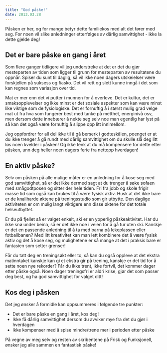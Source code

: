 ```yaml
---
title: "God påske!"
date: 2013.03.28
---
```


Påsken er her, og for mange betyr dette familiekos med alt det fører med seg. For noen vil slike anledninger etterfølges av dårlig samvittighet - ikke la dette gjelde deg!

## Det er bare påske en gang i året

Som flere ganger tidligere vil jeg understreke at det er det du gjør mesteparten av tiden som ligger til grunn for mesteparten av resultatene du oppnår. Spiser du sunt til daglig, så vil ikke noen dagers utskeielser være forskjellen på suksess og fiasko. Det vil rett og slett kunne inngå i det som kan regnes som variasjon over tid.

Mat er mer enn det vi putter i munnen for å overleve. Det er kultur, det er smaksopplevelser og ikke minst er det sosiale aspekter som kan være minst like viktige som de fysiologiske. Det er fornuftig å i størst mulig grad velge mat ut fra hva som fungerer best med tanke på metthet, energinivå osv, men dersom dette innebærer å nekte seg selv noe man egentlig har lyst på så kan det også være fornuftig å slippe opp litt innimellom.

Jeg oppfordrer for all del ikke til å gå berserk i godteskålen, poenget er at du ikke trenger å gå rundt med dårlig samvittighet om du skulle slå deg litt løs noen kvelder i påsken! Og ikke tenk at du må kompensere for dette etter påsken, unn deg heller noen dagers ferie fra nettopp hverdagen!

## En aktiv påske?

Selv om påsken på alle mulige måter er en anledning for å kose seg med god samvittighet, så er det ikke dermed sagt at du trenger å søke sofaen med smågodtposen og sitter der hele tiden. Fri fra jobb og skole frigir masse tid som også kan brukes til å være fysisk aktiv. Husk at det ikke bare er de knallharde øktene på treningsstudio som gir utbytte. Den daglige aktiviteten er om mulig langt viktigere enn disse øktene for det totale helseutbyttet.

Er du på fjellet så er valget enkelt, ski er en ypperlig påskeaktivitet. Har du ikke snø under beina, så er det ikke noe i veien for å gå tur uten ski. Kanskje er det en passende anledning til å ta med barna på lekeplassen eller fotballbanen? Med litt kreativitet kan man lett kombinere det å være fysisk aktiv og det å kose seg, og mulighetene er så mange at det i praksis bare er fantasien som setter grenser!

Får du tatt deg en treningsøkt eller to, så kan du også oppleve at det ekstra matinntaket kanskje kan gi et ekstra gir på trening, kanskje er det tid for å sette noen nye rekorder? Får du ikke trent, ikke fortvil, det kommer dager etter påske også. Noen dager treningsfri er aldri krise, gjør det som passer deg best, og ha god samvittighet for valget ditt!

## Kos deg i påsken

Det jeg ønsker å formidle kan oppsummeres i følgende tre punkter:

-   Det er bare påske en gang i året, kos deg!
-   Ikke få dårlig samvittighet dersom du avviker mye fra det du gjør i hverdagen
-   Ikke kompenser med å spise mindre/trene mer i perioden etter påske

På vegne av meg selv og resten av skribentene på Frisk og Funksjonell, ønsker jeg alle sammen en fantastisk påske!
